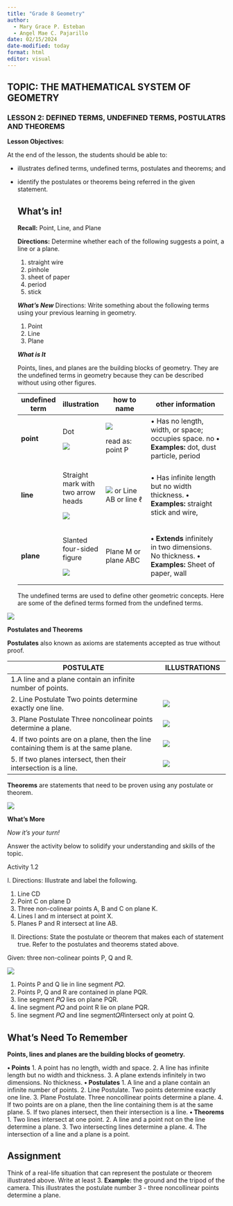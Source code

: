 ```yaml
---
title: "Grade 8 Geometry"
author:
  - Mary Grace P. Esteban
  - Angel Mae C. Pajarillo
date: 02/15/2024
date-modified: today
format: html
editor: visual
---
```


## TOPIC: THE MATHEMATICAL SYSTEM OF GEOMETRY

### LESSON 2: DEFINED TERMS, UNDEFINED TERMS, POSTULATRS AND THEOREMS

**Lesson Objectives:**

At the end of the lesson, the students should be able to:

-   illustrates defined terms, undefined terms, postulates and theorems; and

-   identify the postulates or theorems being referred in the given statement.

    ## What's in!

    **Recall:** Point, Line, and Plane

    **Directions:** Determine whether each of the following suggests a point, a line or a plane.

    1.  straight wire
    2.  pinhole
    3.  sheet of paper
    4.  period
    5.  stick

    ***What’s New*** Directions: Write something about the following terms using your previous learning in geometry.

    1.  Point
    2.  Line
    3.  Plane

    ***What is It***

    Points, lines, and planes are the building blocks of geometry. They are the undefined terms in geometry because they can be described without using other figures.

    +----------------+--------------------------------------+----------------------------------------------------------+-------------------------------------------------------------------------------------------------+
    | undefined term | illustration                         | how to name                                              | other information                                                                               |
    +================+======================================+==========================================================+=================================================================================================+
    | **point**      | Dot                                  | ![](images/clipboard-1388748205.png)                     | • Has no length, width, or space; occupies space. no **• Examples:** dot, dust particle, period |
    |                |                                      |                                                          |                                                                                                 |
    |                | ![](images/clipboard-2026176966.png) | read as: point P                                         |                                                                                                 |
    +----------------+--------------------------------------+----------------------------------------------------------+-------------------------------------------------------------------------------------------------+
    | **line**       | Straight mark with two arrow heads   | ![](images/clipboard-523653381.png) or Line AB or line ℓ | • Has infinite length but no width thickness. **• Examples:** straight stick and wire,          |
    |                |                                      |                                                          |                                                                                                 |
    |                | ![](images/clipboard-1344371843.png) |                                                          |                                                                                                 |
    +----------------+--------------------------------------+----------------------------------------------------------+-------------------------------------------------------------------------------------------------+
    | **plane**      | Slanted four-sided figure            | Plane M or plane ABC                                     | **• Extends** infinitely in two dimensions. No thickness. **• Examples:** Sheet of paper, wall  |
    |                |                                      |                                                          |                                                                                                 |
    |                | ![](images/clipboard-1376752109.png) |                                                          |                                                                                                 |
    +----------------+--------------------------------------+----------------------------------------------------------+-------------------------------------------------------------------------------------------------+

    The undefined terms are used to define other geometric concepts. Here are some of the defined terms formed from the undefined terms.

![](images/clipboard-3603092928.png)

**Postulates and Theorems**

**Postulates** also known as axioms are statements accepted as true without proof.

+---------------------------------------------------------------------------------------+--------------------------------------+
| POSTULATE                                                                             | ILLUSTRATIONS                        |
+=======================================================================================+======================================+
| 1.A line and a plane contain an infinite number of points.                            |                                      |
+---------------------------------------------------------------------------------------+--------------------------------------+
| 2\. Line Postulate Two points determine exactly one line.                             | ![](images/clipboard-1032678993.png) |
+---------------------------------------------------------------------------------------+--------------------------------------+
| 3\. Plane Postulate Three noncolinear points determine a plane.                       | ![](images/clipboard-533469961.png)  |
+---------------------------------------------------------------------------------------+--------------------------------------+
| 4\. If two points are on a plane, then the line containing them is at the same plane. | ![](images/clipboard-2160945067.png) |
+---------------------------------------------------------------------------------------+--------------------------------------+
| 5\. If two planes intersect, then their intersection is a line.                       | ![](images/clipboard-1992673624.png) |
+---------------------------------------------------------------------------------------+--------------------------------------+

**Theorems** are statements that need to be proven using any postulate or theorem.

![](images/clipboard-3964132823.png)

**What’s More**

*Now it’s your turn!*

Answer the activity below to solidify your understanding and skills of the topic.

Activity 1.2

I. Directions: Illustrate and label the following.

1.  Line CD
2.  Point C on plane D
3.  Three non-colinear points A, B and C on plane K.
4.  Lines l and m intersect at point X.
5.  Planes P and R intersect at line AB.

<!-- -->

II. Directions: State the postulate or theorem that makes each of statement true. Refer to the postulates and theorems stated above.

Given: three non-colinear points P, Q and R.

![](images/clipboard-3356996749.png)

1.  Points P and Q lie in line segment 𝑃𝑄.
2.  Points P, Q and R are contained in plane PQR.
3.  line segment 𝑃𝑄 lies on plane PQR.
4.  line segment 𝑃𝑄 and point R lie on plane PQR.
5.  line segment 𝑃𝑄 and line segment𝑄𝑅intersect only at point Q.

## **What's Need To Remember**  

**Points, lines and planes are the building blocks of geometry.**

**• Points**
1. A point has no length, width and space.
2. A line has infinite length but no width and thickness.
3. A plane extends infinitely in two dimensions. No thickness.
**• Postulates**
1. A line and a plane contain an infinite number of points.
2. Line Postulate. Two points determine exactly one line.
3. Plane Postulate. Three noncollinear points determine a
plane.
4. If two points are on a plane, then the line containing them
is at the same plane.
5. If two planes intersect, then their intersection is a line.
**• Theorems**
1. Two lines intersect at one point.
2. A line and a point not on the line determine a plane.
3. Two intersecting lines determine a plane.
4. The intersection of a line and a plane is a point.

## Assignment 

Think of a real-life situation that can represent the postulate or theorem
illustrated above. Write at least 3.
**Example:** the ground and the tripod of the camera. This illustrates the
postulate number 3 - three noncollinear points determine a plane.
